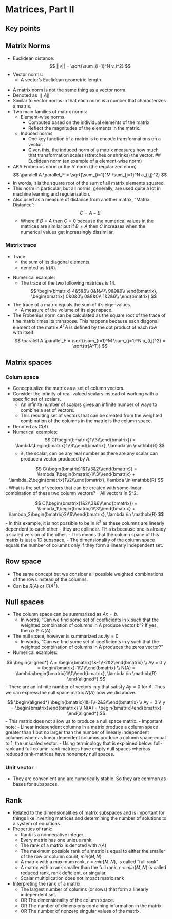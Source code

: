 # Matrices, Part II

## Key points

## Matrix Norms

::: {.callout-tip title="Recall"}
- Euclidean distance:
$$
  ||v|| = \sqrt{\sum_{i=1}^N v_i^2}
$$
- Vector norms:
  - A vector's Euclidean geometric length.
:::

- A matrix norm is not the same thing as a vector norm.
- Denoted as $\parallel A \parallel$
- Similar to vector norms in that each norm is a number that characterizes a matrix.
- Two main families of matrix norms:
  - Element-wise norms
    - Computed based on the individual elements of the matrix.
    - Reflect the magnitudes of the elements in the matrix.
  - Induced norms
    - One key function of a matrix is to encode transformations on a vector.
    - Given this, the induced norm of a matrix measures how much that transformation scales (stretches or shrinks) the vector.
## Euclidean norm (an example of a element-wise norm)
- AKA Frobenius norm or the $\mathcal{L}$ norm (the regularized norm)
$$
  \paralell A \parallel_F = \sqrt{\sum_{i=1}^M \sum_{j=1}^N a_{i,j}^2}
$$
- In words, it is the square root of the sum of all matrix elements squared.
- This norm in particular, but all norms, generally, are used quite a lot in machine learning and regularization.
- Also used as a measure of distance from another matrix, "Matrix Distance":
$$
C = A - B
$$
  - Where if $B=A$ then $C=0$ because the numerical values in the matrices are similar but if $B \neq A$ then $C$ increases when the numerical values get increasingly dissimilar.

### Matrix trace

::: {.callout-note title="Definitions"}
- Trace
  - the sum of its diagonal elements.
  - denoted as $tr(A)$.
:::

- Numerical example:
  - The trace of the two following matrices is $14$.
$$
\begin{bmatrix}
  4&5&6\\
  0&1&4\\
  9&9&9\\
\end{bmatrix}, \begin{bmatrix}
  0&0&0\\
  0&8&0\\
  1&2&6\\
\end{bmatrix}
$$

- The trace of a matrix equals the sum of it's eigenvalues.
  - A measure of the volume of its eigenspace.
- The Frobenius norm can be calculated as the square root of the trace of t he matrix times its transpose. This happens because each diagonal element of the matrix $A^TA$ is defined by the dot product of each row with itself:
$$
  \paralell A \parallel_F = \sqrt{\sum_{i=1}^M \sum_{j=1}^N a_{i,j}^2} = \sqrt{tr(A^T)}
$$

## Matrix spaces

### Colum space
- Conceptualize the matrix as a set of column vectors.
- Consider the infinity of real-valued scalars instead of working with a specific set of scalars.
  - An infinite number of scalars gives an infinite number of ways to combine a set of vectors.
  - This resulting set of vectors that can be created from the weighted combination of the columns in the matrix is the column space.
- Denoted as $C(A)$
- Numerical examples:
$$
C(\begin{bmatrix}1\\3\\\end{bmatrix}) = \lambda\begin{bmatrix}1\\3\\\end{bmatrix}, \lambda \in \mathbb{R}
$$
  - $\lambda$, the scalar, can be any real number as there are any scalar can produce a vector produced by $A$.

$$
C(\begin{bmatrix}1&1\\3&2\\\end{bmatrix}) = \lambda_1\begin{bmatrix}1\\3\\\end{bmatrix} + \lambda_2\begin{bmatrix}1\\2\\\end{bmatrix}, \lambda \in \mathbb{R}
$$
  - What is the set of vectors that can be created with some linear combination of these two column vectors?
    - All vectors in $\mathbb{R}^2.

$$
C(\begin{bmatrix}1&2\\3&6\\\end{bmatrix}) = \lambda_1\begin{bmatrix}1\\3\\\end{bmatrix} + \lambda_2\begin{bmatrix}2\\6\\\end{bmatrix}, \lambda \in \mathbb{R}
$$
  - In this example, it is not possible to be in $\mathbb{R}^2$ as these columns are linearly dependent to each other -- they are collinear. THis is because one is already a scaled version of the other.
    - This means that the column space of this matrix is just a 1D subspace.
- The dimensionality of the column space equals the number of columns only if they form a linearly independent set.

## Row space
- The same concept but we consider all possible weighted combinations of the rows instead of the columns.
- Can be $R(A)$ or $C(A^T)$.

## Null spaces
- The column space can be summarized as $Ax = b$.
  - In words, "Can we find some set of coefficients in x such that the weighted combination of columns in A produce vector b"? If yes, then $b \in C(A)$.
- The null space, however is summarized as $Ay = 0$
  - In words, "Can we find some set of coefficients in y such that the weighted combination of columns in A produces the zeros vector?"
- Numerical examples:

$$
\begin{aligned*}
  A = \begin{bmatrix}1&-1\\-2&2\end{bmatrix} \\
  Ay = 0
  y = \begin{bmatrix}-1\\1\\\end{bmatrix} \\
  N(A) = \lambda\begin{bmatrix}1\\1\\\end{bmatrix}, \lambda \in \mathbb{R}
\end{aligned*}
$$
  - There are an infinite number of vectors in y that satisfy $Ay=0$ for $A$. Thus we can express the null space matrix $N(A)$ how we did above.

$$
\begin{aligned*}
  \begin{bmatrix}1&-1\\-2&3\\\end{bmatrix} \\
  Ay = 0 \\
  y = \begin{bmatrix}\end{bmatrix} \\
  N(A) = \begin{bmatrix}\end{bmatrix}
\end{aligned*}
$$
  - This matrix does not allow us to produce a null space matrix.
- Important note:
  - Linear independent columns in a matrix produce a column space greater than 1 but no larger than the number of linearly independent columns whereas linear dependent columns produce a column space equal to 1, the unscaled vector.
  - Using terminology that is explained below: full-rank and full column-rank matrices have empty null spaces whereas reduced rank-matrices have nonempty null spaces.

### Unit vector
- They are convenient and are numerically stable. So they are common as bases for subspaces.

## Rank
- Related to the dimensionalities of matrix subspaces and is important for things like inverting matrices and determining the number of solutions to a system of equations.
- Properties of rank:
  - Rank is a nonnegative integer.
  - Every matrix has one unique rank.
  - The rank of a matrix is denoted with $r(A)$
  - The maximum possible rank of a matrix is equal to either the smaller of the row or column count, $min\{M,N\}$
  - A matrix with a maximum rank, $r = min\{M,N\}$, is called "full rank"
  - A matrix with a rank smaller than the full rank, $r < min\{M,N\}$ is called reduced rank, rank deficient, or singular.
  - Scalar multiplication does not impact matrix rank
- Interpreting the rank of a matrix
  - The largest number of columns (or rows) that form a linearly independent set.
  - OR The dimensionality of the column space.
  - OR The number of dimensions containing information in the matrix.
  - OR The number of nonzero singular values of the matrix.
